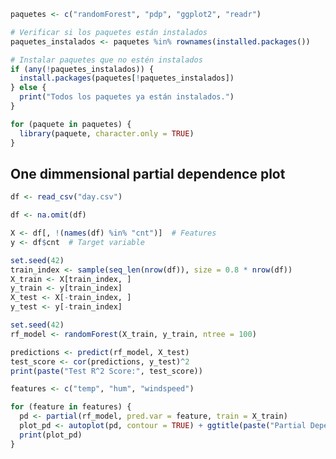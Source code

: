 
```r
paquetes <- c("randomForest", "pdp", "ggplot2", "readr")

# Verificar si los paquetes están instalados
paquetes_instalados <- paquetes %in% rownames(installed.packages())

# Instalar paquetes que no estén instalados
if (any(!paquetes_instalados)) {
  install.packages(paquetes[!paquetes_instalados])
} else {
  print("Todos los paquetes ya están instalados.")
}

for (paquete in paquetes) {
  library(paquete, character.only = TRUE)
}
```



## One dimmensional partial dependence plot
```r
df <- read_csv("day.csv")

df <- na.omit(df)

X <- df[, !(names(df) %in% "cnt")]  # Features
y <- df$cnt  # Target variable

set.seed(42)
train_index <- sample(seq_len(nrow(df)), size = 0.8 * nrow(df))
X_train <- X[train_index, ]
y_train <- y[train_index]
X_test <- X[-train_index, ]
y_test <- y[-train_index]

set.seed(42)
rf_model <- randomForest(X_train, y_train, ntree = 100)

predictions <- predict(rf_model, X_test)
test_score <- cor(predictions, y_test)^2
print(paste("Test R^2 Score:", test_score))

features <- c("temp", "hum", "windspeed")

for (feature in features) {
  pd <- partial(rf_model, pred.var = feature, train = X_train)
  plot_pd <- autoplot(pd, contour = TRUE) + ggtitle(paste("Partial Dependence of", feature))
  print(plot_pd)
}
```